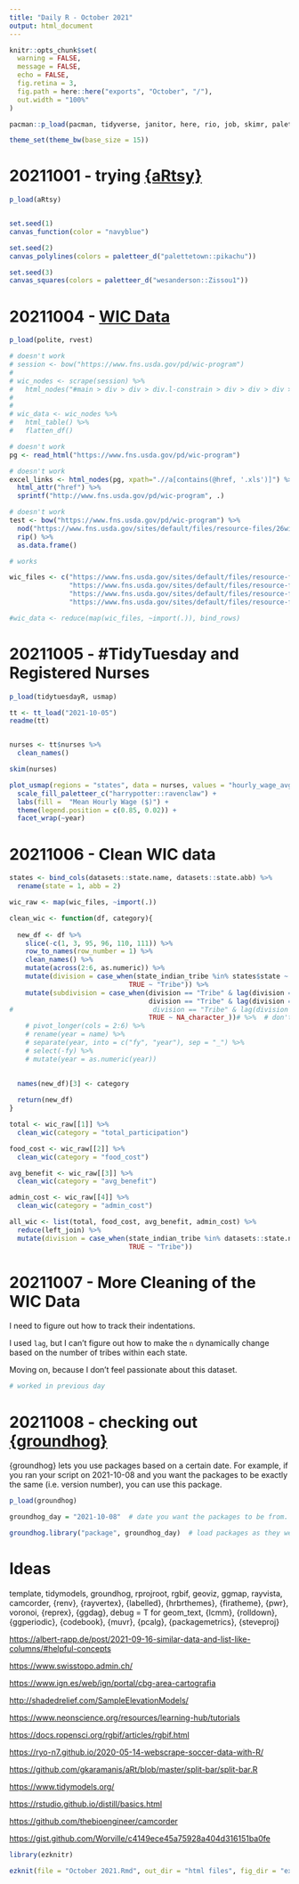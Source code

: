 ```yaml
---
title: "Daily R - October 2021"
output: html_document
---
```


```r
knitr::opts_chunk$set(
  warning = FALSE,
  message = FALSE,
  echo = FALSE,
  fig.retina = 3,
  fig.path = here::here("exports", "October", "/"),
  out.width = "100%"
)

pacman::p_load(pacman, tidyverse, janitor, here, rio, job, skimr, paletteer)

theme_set(theme_bw(base_size = 15))

```

# 20211001 - trying [{aRtsy}](https://koenderks.github.io/aRtsy/)

```r
p_load(aRtsy)


set.seed(1)
canvas_function(color = "navyblue")

set.seed(2)
canvas_polylines(colors = paletteer_d("palettetown::pikachu"))

set.seed(3)
canvas_squares(colors = paletteer_d("wesanderson::Zissou1"))


```


# 20211004 - [WIC Data](https://www.fns.usda.gov/pd/wic-program)

```r
p_load(polite, rvest)

# doesn't work
# session <- bow("https://www.fns.usda.gov/pd/wic-program")
# 
# wic_nodes <- scrape(session) %>% 
#   html_nodes("#main > div > div > div.l-constrain > div > div > div > section > table")
# 
# 
# wic_data <- wic_nodes %>% 
#   html_table() %>% 
#   flatten_df()
```

```r
# doesn't work
pg <- read_html("https://www.fns.usda.gov/pd/wic-program")

# doesn't work
excel_links <- html_nodes(pg, xpath=".//a[contains(@href, '.xls')]") %>% 
  html_attr("href") %>% 
  sprintf("http://www.fns.usda.gov/pd/wic-program", .)

```

```r
# doesn't work
test <- bow("https://www.fns.usda.gov/pd/wic-program") %>% 
  nod("https://www.fns.usda.gov/sites/default/files/resource-files/26wifypart-9.xls") %>% 
  rip() %>% 
  as.data.frame()
```

```r
# works

wic_files <- c("https://www.fns.usda.gov/sites/default/files/resource-files/26wifypart-9.xls",
               "https://www.fns.usda.gov/sites/default/files/resource-files/24wicfood$-9.xls",
               "https://www.fns.usda.gov/sites/default/files/resource-files/25wifyavgfd$-9.xls",
               "https://www.fns.usda.gov/sites/default/files/resource-files/23WICAdm$-9.xls")

#wic_data <- reduce(map(wic_files, ~import(.)), bind_rows)
```

# 20211005 - #TidyTuesday and Registered Nurses

```r
p_load(tidytuesdayR, usmap)

tt <- tt_load("2021-10-05")
readme(tt)


nurses <- tt$nurses %>% 
  clean_names()

skim(nurses)
```

```r
plot_usmap(regions = "states", data = nurses, values = "hourly_wage_avg") + 
  scale_fill_paletteer_c("harrypotter::ravenclaw") + 
  labs(fill =  "Mean Hourly Wage ($)") + 
  theme(legend.position = c(0.85, 0.02)) +
  facet_wrap(~year)
```


# 20211006 - Clean WIC data

```r
states <- bind_cols(datasets::state.name, datasets::state.abb) %>% 
  rename(state = 1, abb = 2)

wic_raw <- map(wic_files, ~import(.))

clean_wic <- function(df, category){
  
  new_df <- df %>% 
    slice(-c(1, 3, 95, 96, 110, 111)) %>% 
    row_to_names(row_number = 1) %>% 
    clean_names() %>% 
    mutate(across(2:6, as.numeric)) %>% 
    mutate(division = case_when(state_indian_tribe %in% states$state ~ "State",
                              TRUE ~ "Tribe")) %>% 
    mutate(subdivision = case_when(division == "Tribe" & lag(division == "State") ~ lag(state_indian_tribe), 
                                   division == "Tribe" & lag(division == "Tribe") ~ lag(state_indian_tribe, 2),
#                                   division == "Tribe" & lag(division == "Tribe") & 
                                   TRUE ~ NA_character_))# %>%  # don't forget DC, Guam, Puerto Rico, Virgin Islands, Northern Marianas, etc.
    # pivot_longer(cols = 2:6) %>% 
    # rename(year = name) %>% 
    # separate(year, into = c("fy", "year"), sep = "_") %>% 
    # select(-fy) %>% 
    # mutate(year = as.numeric(year))

  
  names(new_df)[3] <- category
  
  return(new_df)
}

total <- wic_raw[[1]] %>% 
  clean_wic(category = "total_participation")

food_cost <- wic_raw[[2]] %>% 
  clean_wic(category = "food_cost")

avg_benefit <- wic_raw[[3]] %>% 
  clean_wic(category = "avg_benefit")

admin_cost <- wic_raw[[4]] %>% 
  clean_wic(category = "admin_cost")

all_wic <- list(total, food_cost, avg_benefit, admin_cost) %>% 
  reduce(left_join) %>% 
  mutate(division = case_when(state_indian_tribe %in% datasets::state.name ~ "State",
                              TRUE ~ "Tribe"))
```

# 20211007 - More Cleaning of the WIC Data

I need to figure out how to track their indentations.

I used `lag`, but I can't figure out how to make the `n` dynamically change based on the number of tribes within each state.

Moving on, because I don't feel passionate about this dataset.

```r
# worked in previous day
```


# 20211008 - checking out [{groundhog}](https://groundhogr.com/)

{groundhog} lets you use packages based on a certain date. For example, if you ran your script on 2021-10-08 and you want the packages to be exactly the same (i.e. version number), you can use this package.

```r
p_load(groundhog)

groundhog_day = "2021-10-08"  # date you want the packages to be from. Maybe date of last save or date of initiation.

groundhog.library("package", groundhog_day)  # load packages as they were on `groundhog_day`
```

# Ideas

template, tidymodels, groundhog, rprojroot, rgbif, geoviz, ggmap, rayvista, camcorder, {renv}, {rayvertex}, {labelled}, {hrbrthemes}, {firatheme}, {pwr}, voronoi, {reprex}, {ggdag}, debug = T for geom_text, {lcmm}, {rolldown}, {ggperiodic}, {codebook}, {muvr}, {pcalg}, {packagemetrics}, {steveproj}


<https://albert-rapp.de/post/2021-09-16-similar-data-and-list-like-columns/#helpful-concepts>

<https://www.swisstopo.admin.ch/>

<https://www.ign.es/web/ign/portal/cbg-area-cartografia>

<http://shadedrelief.com/SampleElevationModels/>

<https://www.neonscience.org/resources/learning-hub/tutorials>

<https://docs.ropensci.org/rgbif/articles/rgbif.html>

<https://ryo-n7.github.io/2020-05-14-webscrape-soccer-data-with-R/>

<https://github.com/gkaramanis/aRt/blob/master/split-bar/split-bar.R>

<https://www.tidymodels.org/>

<https://rstudio.github.io/distill/basics.html>

<https://github.com/thebioengineer/camcorder>

<https://gist.github.com/Worville/c4149ece45a75928a404d316151ba0fe>


```r
library(ezknitr)

ezknit(file = "October 2021.Rmd", out_dir = "html files", fig_dir = "exports/October", keep_md = F)
```

